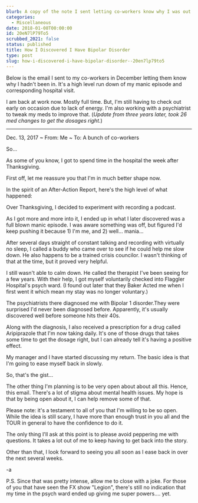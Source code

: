 ```yaml
---
blurb: A copy of the note I sent letting co-workers know why I was out.
categories:
  - Miscellaneous
date: 2018-01-08T00:00:00
id: 20eN7lP79To5
scrubbed_2021: false
status: published
title: How I Discovered I Have Bipolar Disorder
type: post
slug: how-i-discovered-i-have-bipolar-disorder--20en7lp79to5
---
```


Below is the email I sent to my co-workers in December letting them know why I hadn't been in. It's a high level run down of my manic episode and corresponding hospital visit.

I am back at work now. Mostly full time. But, I'm still having to check out early on occasion due to lack of energy. I'm also working with a psychiatrist to tweak my meds to improve that. (_Update from three years later, took 26 med changes to get the dosages right._)

---


Dec. 13, 2017 ~ From: Me ~ To: A bunch of co-workers

So...

As some of you know, I got to spend time in the hospital the week after Thanksgiving.

First off, let me reassure you that I'm in much better shape now.

In the spirit of an After-Action Report, here's the high level of what happened:

Over Thanksgiving, I decided to experiment with recording a podcast.

As I got more and more into it, I ended up in what I later discovered was a full blown manic episode. I was aware something was off, but figured I'd keep pushing it because 1) I'm me, and 2) well... mania...

After several days straight of constant talking and recording with virtually no sleep, I called a buddy who came over to see if he could help me slow down. He also happens to be a trained crisis councilor. I wasn't thinking of that at the time, but it proved very helpful.

I still wasn't able to calm down. He called the therapist I've been seeing for a few years. With their help, I got myself voluntarily checked into Flaggler Hospital's psych ward. (I found out later that they Baker Acted me when I first went it which mean my stay was no longer voluntary.)

The psychiatrists there diagnosed me with Bipolar 1 disorder.They were surprised I'd never been diagnosed before. Apparently, it's usually discovered well before someone hits their 40s.

Along with the diagnosis, I also received a prescription for a drug called Aripiprazole that I'm now taking daily. It's one of those drugs that takes some time to get the dosage right, but I can already tell it's having a positive effect.

My manager and I have started discussing my return. The basic idea is that I'm going to ease myself back in slowly.

So, that's the gist...

The other thing I'm planning is to be very open about about all this. Hence, this email. There's a lot of stigma about mental health issues. My hope is that by being open about it, I can help remove some of that.

Please note: it's a testament to all of you that I'm willing to be so open. While the idea is still scary, I have more than enough trust in you all and the TOUR in general to have the confidence to do it.

The only thing I'll ask at this point is to please avoid peppering me with questions. It takes a lot out of me to keep having to get back into the story.

Other than that, I look forward to seeing you all soon as I ease back in over the next several weeks.

-a

P.S. Since that was pretty intense, allow me to close with a joke. For those of you that have seen the FX show "Legion", there's still no indication that my time in the psych ward ended up giving me super powers.... yet.